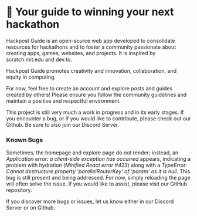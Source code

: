 
# 🚀 Your guide to winning your next hackathon

Hackpost Guide is an open-source web app developed to consolidate resources for hackathons and to foster a community passionate about creating apps, games, websites, and projects. It is inspired by scratch.mit.edu and dev.to.

Hackpost Guide promotes creativity and innovation, collaboration, and equity in computing.

For now, feel free to create an account and explore posts and guides created by others! Please ensure you follow the community guidelines and maintain a positive and respectful environment.

This project is still very much a work in progress and in its early stages. If you encounter a bug, or if you would like to contribute, please check out our <Link className="text-lg leading-7" isExternal href={siteConfig.links.github} aria-label="Github">Github</Link>. Be sure to also join our <Link className="text-lg leading-7" isExternal href={siteConfig.links.discord} aria-label="Discord">Discord Server</Link>.

### Known Bugs

Sometimes, the homepage and explore page do not render; instead, an <i>Application error: a client-side exception has occurred</i> appears, indicating a problem with hydration (<i>Minified React error #423</i>) along with a <i>TypeError: Cannot destructure property 'parallelRouterKey' of 'param' as it is null</i>. This bug is still present and being addressed. For now, simply reloading the page will often solve the issue. If you would like to assist, please visit our GitHub repository.

If you discover more bugs or issues, let us know either in our Discord Server or on Github.

